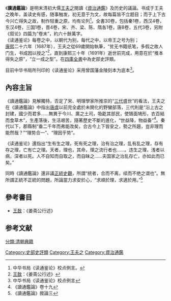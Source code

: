 《'''讀通鑑論'''》是明末清初大儒[[王夫之|王夫之]]閱讀《[[資治通鑑|資治通鑑]]》及历史的議論。书成于王夫之晚年，盖读史有感，随事触发，初无意于为文，故每篇皆不立题目；而于上下古今兴亡得失之故，制作轻重之原，均有论列<ref>中华书局《读通鉴论》校点例言。</ref>。全書30卷，包括秦1卷，西汉4卷，东汉4卷，三国1卷，晋4卷，宋、齐、梁、陈、隋各1卷，唐8卷，五代3卷，另附《叙论》四篇为“卷末”，約六十餘萬字。<br />
《读通鉴论》每卷之中，以朝代为别，每代之中，以帝王之号为别；<br />

[[康熙|康熙]]二十六年（1687年），王夫之從69歲開始執筆，“贫无书籍纸笔，多假之故人门生，书成因以授之”<ref>[[王敔|王敔]]：《姜斋公行述》</ref>，直到康熙三十年（1691年）逝世前完成，用意在於“推本得失之原”，“立一成之型”。在[[四庫全書|四庫全書]]中為史部史評類。

目前中华书局所刊印的《读通鉴论》采用曾国藩金陵刻本为底本<ref>中华书局《读通鉴论》校点例言</ref>。

==內容主旨==
{{wikisource|讀通鑒論}}
《讀通鑑論》見解獨特，否定了宋、明理學家所推崇的“[[三代|三代]]盛世”的看法，王夫之在《讀通鑑論》中指出[[堯|唐]][[舜|虞]]以前完全處於未開化的野蠻部落，三代則是“沿上古之封建，國少而君多……無異于今川、廣之土司，吸齕其部民，使鵠面鳩形，衣百結而食草木”，生產落後，生活艰苦，隨著歷史不斷的進化，“世益降，物益备”<ref>《讀通鑑論》卷十九</ref>。秦代以下，郡縣制“垂二千年而弗能改矣，合古今上下皆安之，勢之所趨，豈非理而能然哉？”“理势合一”、“理因乎势”。

《读通鉴论》還指出“生有生之理，死有死之理，治有治之理，乱有乱之理，存有存之理，亡有亡之理。天者，理也，其命，理之流行者也……。违生之理，浅者以病，深者以死。人不自知而自取之，而自昧之……夫国家之治乱存亡，亦如此而已矣。”

同時《讀通鑑論》還非議[[正統史觀|正統史觀]]，所謂“统者，合而不离，续而不绝之谓也”。無所謂正統不正統的問題，所論當力求安於心，“求順於理，求適於用。”<ref>《讀通鑑論》敘論三</ref>

== 參考書目 ==
{{refbegin}}
* [[王敔|王敔]]：《姜斋公行述》
{{refend}}

== 参考文献 ==
{{reflist}}

[[Category:史部史評類|Category:史部史評類]]
[[分類:清朝典籍|分類:清朝典籍]]
[[Category:王夫之|Category:王夫之]]
[[Category:資治通鑑|Category:資治通鑑]]